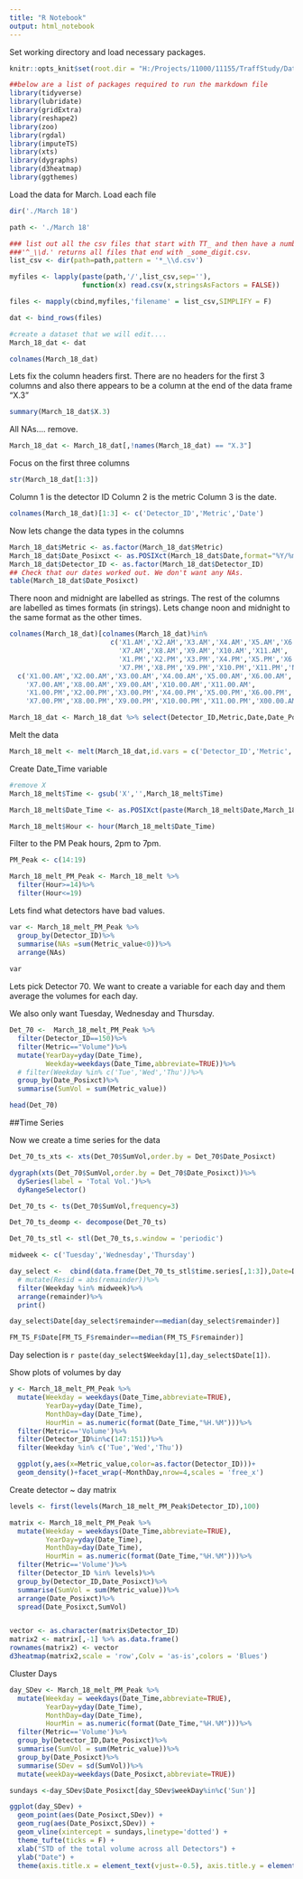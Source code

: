```yaml
---
title: "R Notebook"
output: html_notebook
---
```


Set working directory and load necessary packages.

```r
knitr::opts_knit$set(root.dir = "H:/Projects/11000/11155/TraffStudy/DataCollection/FreewayData/Detector Data/Volume Data")

##below are a list of packages required to run the markdown file
library(tidyverse)
library(lubridate)
library(gridExtra)
library(reshape2)
library(zoo)
library(rgdal)
library(imputeTS)
library(xts)
library(dygraphs)
library(d3heatmap)
library(ggthemes)
```

Load the data for March. Load each file

```r

dir('./March 18')

```

```r
path <- './March 18'

### list out all the csv files that start with TT_ and then have a number. This will avoid loading in the unwanted aggregated files or VMT files.
###'^_\\d.' returns all files that end with _some_digit.csv.
list_csv <- dir(path=path,pattern = '*_\\d.csv')

myfiles <- lapply(paste(path,'/',list_csv,sep=''),
                  function(x) read.csv(x,stringsAsFactors = FALSE))

files <- mapply(cbind,myfiles,'filename' = list_csv,SIMPLIFY = F)

dat <- bind_rows(files)

#create a dataset that we will edit....
March_18_dat <- dat
```



```r

colnames(March_18_dat)
```

Lets fix the column headers first. There are no headers for the first 3 columns and also there appears to be a column at the end of the data frame "X.3"

```r
summary(March_18_dat$X.3)
```

All NAs.... remove.

```r

March_18_dat <- March_18_dat[,!names(March_18_dat) == "X.3"]

```

Focus on the first three columns

```r
str(March_18_dat[1:3])
```

Column 1 is the detector ID
Column 2 is the metric
Column 3 is the date.


```r

colnames(March_18_dat)[1:3] <- c('Detector_ID','Metric','Date')

```

Now lets change the data types in the columns

```r

March_18_dat$Metric <- as.factor(March_18_dat$Metric)
March_18_dat$Date_Posixct <- as.POSIXct(March_18_dat$Date,format="%Y/%m/%d")
March_18_dat$Detector_ID <- as.factor(March_18_dat$Detector_ID)
## Check that our dates worked out. We don't want any NAs.
table(March_18_dat$Date_Posixct)

```

There noon and midnight are labelled as strings. The rest of the columns are labelled as times formats (in strings). Lets change noon and midnight to the same format as the other times.

```r

colnames(March_18_dat)[colnames(March_18_dat)%in%
                         c('X1.AM','X2.AM','X3.AM','X4.AM','X5.AM','X6.AM',
                           'X7.AM','X8.AM','X9.AM','X10.AM','X11.AM',
                           'X1.PM','X2.PM','X3.PM','X4.PM','X5.PM','X6.PM',
                           'X7.PM','X8.PM','X9.PM','X10.PM','X11.PM','Noon','Midnight')] <-
  c('X1.00.AM','X2.00.AM','X3.00.AM','X4.00.AM','X5.00.AM','X6.00.AM',
    'X7.00.AM','X8.00.AM','X9.00.AM','X10.00.AM','X11.00.AM',
    'X1.00.PM','X2.00.PM','X3.00.PM','X4.00.PM','X5.00.PM','X6.00.PM',
    'X7.00.PM','X8.00.PM','X9.00.PM','X10.00.PM','X11.00.PM','X00.00.AM','X00.00.PM')

March_18_dat <- March_18_dat %>% select(Detector_ID,Metric,Date,Date_Posixct,filename,everything())


```

Melt the data

```r

March_18_melt <- melt(March_18_dat,id.vars = c('Detector_ID','Metric','Date','Date_Posixct','filename'),variable.name = "Time",value.name = 'Metric_value')

```

Create Date_Time variable

```r

#remove X
March_18_melt$Time <- gsub('X','',March_18_melt$Time)

March_18_melt$Date_Time <- as.POSIXct(paste(March_18_melt$Date,March_18_melt$Time),format="%Y/%m/%d %I.%M.%p")

March_18_melt$Hour <- hour(March_18_melt$Date_Time)

```

Filter to the PM Peak hours, 2pm to 7pm.

```r

PM_Peak <- c(14:19)

March_18_melt_PM_Peak <- March_18_melt %>%
  filter(Hour>=14)%>%
  filter(Hour<=19)

```

Lets find what detectors have bad values. 

```r

var <- March_18_melt_PM_Peak %>% 
  group_by(Detector_ID)%>%
  summarise(NAs =sum(Metric_value<0))%>%
  arrange(NAs)
  
var

```

Lets pick Detector 70. We want to create a variable for each day and them average the volumes for each day.

We also only want Tuesday, Wednesday and Thursday. 

```r

Det_70 <-  March_18_melt_PM_Peak %>%
  filter(Detector_ID==150)%>%
  filter(Metric=="Volume")%>%
  mutate(YearDay=yday(Date_Time),
         Weekday=weekdays(Date_Time,abbreviate=TRUE))%>%
  # filter(Weekday %in% c('Tue','Wed','Thu'))%>%
  group_by(Date_Posixct)%>%
  summarise(SumVol = sum(Metric_value))

head(Det_70)
```



##Time Series

Now we create a time series for the data

```r

Det_70_ts_xts <- xts(Det_70$SumVol,order.by = Det_70$Date_Posixct)

dygraph(xts(Det_70$SumVol,order.by = Det_70$Date_Posixct))%>%
  dySeries(label = 'Total Vol.')%>%
  dyRangeSelector()
```

```r
Det_70_ts <- ts(Det_70$SumVol,frequency=3)

Det_70_ts_deomp <- decompose(Det_70_ts)

Det_70_ts_stl <- stl(Det_70_ts,s.window = 'periodic')

midweek <- c('Tuesday','Wednesday','Thursday')

day_select <-  cbind(data.frame(Det_70_ts_stl$time.series[,1:3]),Date=Det_70$Date_Posixct,Weekday=weekdays(Det_70$Date_Posixct))%>%
  # mutate(Resid = abs(remainder))%>%
  filter(Weekday %in% midweek)%>%
  arrange(remainder)%>%
  print()

day_select$Date[day_select$remainder==median(day_select$remainder)]
```


```r
FM_TS_F$Date[FM_TS_F$remainder==median(FM_TS_F$remainder)]
```


Day selection is `r paste(day_select$Weekday[1],day_select$Date[1])`.

Show plots of volumes by day

```r
y <- March_18_melt_PM_Peak %>%
  mutate(Weekday = weekdays(Date_Time,abbreviate=TRUE),
         YearDay=yday(Date_Time),
         MonthDay=day(Date_Time),
         HourMin = as.numeric(format(Date_Time,"%H.%M")))%>%
  filter(Metric=='Volume')%>%
  filter(Detector_ID%in%c(147:151))%>%
  filter(Weekday %in% c('Tue','Wed','Thu'))

  ggplot(y,aes(x=Metric_value,color=as.factor(Detector_ID)))+
  geom_density()+facet_wrap(~MonthDay,nrow=4,scales = 'free_x')
```


Create detector ~ day matrix

```r

levels <- first(levels(March_18_melt_PM_Peak$Detector_ID),100)

matrix <- March_18_melt_PM_Peak %>%
  mutate(Weekday = weekdays(Date_Time,abbreviate=TRUE),
         YearDay=yday(Date_Time),
         MonthDay=day(Date_Time),
         HourMin = as.numeric(format(Date_Time,"%H.%M")))%>%
  filter(Metric=='Volume')%>%
  filter(Detector_ID %in% levels)%>%
  group_by(Detector_ID,Date_Posixct)%>%
  summarise(SumVol = sum(Metric_value))%>%
  arrange(Date_Posixct)%>%
  spread(Date_Posixct,SumVol)


vector <- as.character(matrix$Detector_ID)
matrix2 <- matrix[,-1] %>% as.data.frame()
rownames(matrix2) <- vector
d3heatmap(matrix2,scale = 'row',Colv = 'as-is',colors = 'Blues')
```

Cluster Days

```r

day_SDev <- March_18_melt_PM_Peak %>%
  mutate(Weekday = weekdays(Date_Time,abbreviate=TRUE),
         YearDay=yday(Date_Time),
         MonthDay=day(Date_Time),
         HourMin = as.numeric(format(Date_Time,"%H.%M")))%>%
  filter(Metric=='Volume')%>%
  group_by(Detector_ID,Date_Posixct)%>%
  summarise(SumVol = sum(Metric_value))%>%
  group_by(Date_Posixct)%>%
  summarise(SDev = sd(SumVol))%>%
  mutate(weekDay=weekdays(Date_Posixct,abbreviate=TRUE))

sundays <-day_SDev$Date_Posixct[day_SDev$weekDay%in%c('Sun')]

ggplot(day_SDev) + 
  geom_point(aes(Date_Posixct,SDev)) + 
  geom_rug(aes(Date_Posixct,SDev)) + 
  geom_vline(xintercept = sundays,linetype='dotted') +
  theme_tufte(ticks = F) +
  xlab("STD of the total volume across all Detectors") + 
  ylab("Date") + 
  theme(axis.title.x = element_text(vjust=-0.5), axis.title.y = element_text(vjust=1))

```


